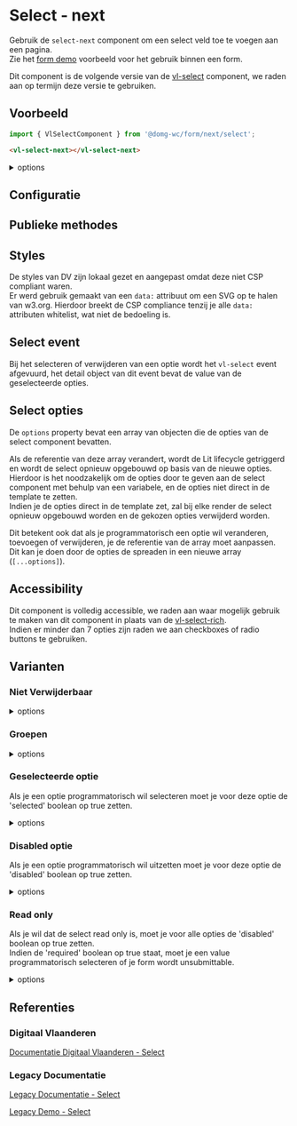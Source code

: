 
# Select - next

Gebruik de `select-next` component om een select veld toe te voegen aan een pagina.<br/>
Zie het [form demo](/docs/ontwerp-form-demo--documentatie) voorbeeld voor het gebruik binnen een form.

Dit component is de volgende versie van de [vl-select](/docs/elements-select--documentatie) component, we raden aan op termijn deze versie te gebruiken.

## Voorbeeld

```js
import { VlSelectComponent } from '@domg-wc/form/next/select';
```

```html
<vl-select-next></vl-select-next>
```

<Canvas of={VlSelectStories.SelectDefault} />

<details>
    <summary>options</summary>
    <Source code={`
    [
        { label: 'Hasselt', value: 'hasselt' },
        { label: 'Turnhout', value: 'turnhout' },
        { label: 'Knokke-Heist', value: 'knokke-heist' },
        { label: 'Waregem', value: 'waregem' },
        { label: 'Lier', value: 'lier' },
        { label: 'Rio Piedras', value: 'rio piedras' }
]`} language="ts" dark={true} />
</details>

## Configuratie

<ArgTypes of={VlSelectStories.SelectDefault} />

## Publieke methodes

<FormControlPublicMethods />

## Styles

De styles van DV zijn lokaal gezet en aangepast omdat deze niet CSP compliant waren.<br/>
Er werd gebruik gemaakt van een `data:` attribuut om een SVG op te halen van w3.org.
Hierdoor breekt de CSP compliance tenzij je alle `data:` attributen whitelist, wat niet de bedoeling is.

## Select event

Bij het selecteren of verwijderen van een optie wordt het `vl-select` event afgevuurd, het detail object van dit event bevat de value van de geselecteerde opties.<br/>

## Select opties

De `options` property bevat een array van objecten die de opties van de select component bevatten.

Als de referentie van deze array verandert, wordt de Lit lifecycle getriggerd en wordt de select opnieuw opgebouwd op basis van de nieuwe opties.<br/>
Hierdoor is het noodzakelijk om de opties door te geven aan de select component met behulp van een variabele, en de opties niet direct in de template te zetten.<br/>
Indien je de opties direct in de template zet, zal bij elke render de select opnieuw opgebouwd worden en de gekozen opties verwijderd worden.

Dit betekent ook dat als je programmatorisch een optie wil veranderen, toevoegen of verwijderen, je de referentie van de array moet aanpassen.<br/>
Dit kan je doen door de opties de spreaden in een nieuwe array (`[...options]`).

## Accessibility

Dit component is volledig accessible, we raden aan waar mogelijk gebruik te maken van dit component in plaats van de [vl-select-rich](/docs/form-next-select-rich--documentatie).<br/>
Indien er minder dan 7 opties zijn raden we aan checkboxes of radio buttons te gebruiken.

## Varianten

### Niet Verwijderbaar

<Canvas of={VlSelectStories.SelectNotDeletable} />

<details>
    <summary>options</summary>
    <Source code={`
    [
        { label: 'Hasselt', value: 'hasselt' },
        { label: 'Turnhout', value: 'turnhout' },
        { label: 'Knokke-Heist', value: 'knokke-heist' },
        { label: 'Waregem', value: 'waregem' },
        { label: 'Lier', value: 'lier' },
        { label: 'Rio Piedras', value: 'rio piedras' }
]`} language="ts" dark={true} />
</details>

### Groepen

<Canvas of={VlSelectStories.SelectGroups} />

<details>
    <summary>options</summary>
    <Source code={`
    [
        { label: 'Hasselt', value: 'hasselt', group: 'België' },
        { label: 'Turnhout', value: 'turnhout', group: 'België' },
        { label: 'Knokke-Heist', value: 'knokke-heist', group: 'België' },
        { label: 'Waregem', value: 'waregem', group: 'België' },
        { label: 'Lier', value: 'lier', group: 'België' },
        { label: 'Rio Piedras', value: 'rio piedras', group: 'Puerto Rico' }
]`} language="ts" dark={true} />
</details>

### Geselecteerde optie

Als je een optie programmatorisch wil selecteren moet je voor deze optie de 'selected' boolean op true zetten.

<Canvas of={VlSelectStories.SelectSelectedOption} />

<details>
    <summary>options</summary>
    <Source code={`
    [
        { label: 'Hasselt', value: 'hasselt', selected: true },
        { label: 'Turnhout', value: 'turnhout' },
        { label: 'Knokke-Heist', value: 'knokke-heist' },
        { label: 'Waregem', value: 'waregem' },
        { label: 'Lier', value: 'lier' },
        { label: 'Rio Piedras', value: 'rio piedras' }
]`} language="ts" dark={true} />
</details>

### Disabled optie

Als je een optie programmatorisch wil uitzetten moet je voor deze optie de 'disabled' boolean op true zetten.

<Canvas of={VlSelectStories.SelectDisabledOption} />

<details>
    <summary>options</summary>
    <Source code={`
    [
        { label: 'Hasselt', value: 'hasselt', disabled: true },
        { label: 'Turnhout', value: 'turnhout' },
        { label: 'Knokke-Heist', value: 'knokke-heist' },
        { label: 'Waregem', value: 'waregem' },
        { label: 'Lier', value: 'lier' },
        { label: 'Rio Piedras', value: 'rio piedras' }
]`} language="ts" dark={true} />
</details>

### Read only

Als je wil dat de select read only is, moet je voor alle opties de 'disabled' boolean op true zetten.<br/>
Indien de 'required' boolean op true staat, moet je een value programmatorisch selecteren of je form wordt unsubmittable.

<Canvas of={VlSelectStories.SelectReadOnly} />

<details>
    <summary>options</summary>
    <Source code={`
    [
        { label: 'Hasselt', value: 'hasselt', selected: true, disabled: true },
        { label: 'Turnhout', value: 'turnhout', disabled: true },
        { label: 'Knokke-Heist', value: 'knokke-heist', disabled: true },
        { label: 'Waregem', value: 'waregem', disabled: true },
        { label: 'Lier', value: 'lier', disabled: true },
        { label: 'Rio Piedras', value: 'rio piedras', disabled: true }
]`} language="ts" dark={true} />
</details>

## Referenties

### Digitaal Vlaanderen

[Documentatie Digitaal Vlaanderen - Select](https://overheid.vlaanderen.be/webuniversum/v3/documentation/forms/vl-ui-select)

### Legacy Documentatie

[Legacy Documentatie - Select](https://webcomponenten.omgeving.vlaanderen.be/doc/VlSelect.html)

[Legacy Demo - Select](https://webcomponenten.omgeving.vlaanderen.be/demo/vl-select.html)
